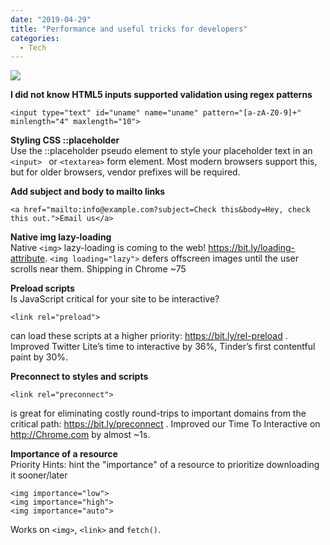 ---
date: "2019-04-29"
title: "Performance and useful tricks for developers"
categories:
  - Tech
---

![](./joshua-aragon-1247600-unsplash.jpg)

**I did not know HTML5 inputs supported validation using regex patterns**
```
<input type="text" id="uname" name="uname" pattern="[a-zA-Z0-9]+" minlength="4" maxlength="10"> 
```

**Styling CSS ::placeholder**  
Use the ::placeholder pseudo element to style your placeholder text in an 
```<input> ``` or ```<textarea>``` form element. Most modern browsers support this, but for older browsers, vendor prefixes will be required.  
  
**Add subject and body to mailto links** 
```
<a href="mailto:info@example.com?subject=Check this&body=Hey, check this out.">Email us</a>  
```
  
**Native img lazy-loading**  
Native ```<img>``` lazy-loading is coming to the web! https://bit.ly/loading-attribute. 
```<img loading="lazy">``` defers offscreen images until the user scrolls near them. Shipping in Chrome ~75  
  
**Preload scripts**  
Is JavaScript critical for your site to be interactive? 
```
<link rel="preload">
```
can load these scripts at a higher priority: https://bit.ly/rel-preload . Improved Twitter Lite’s time to interactive by 36%, Tinder’s first contentful paint by 30%.  
  
**Preconnect to styles and scripts**
```
<link rel="preconnect">
```
is great for eliminating costly round-trips to important domains from the critical path: https://bit.ly/preconnect . Improved our Time To Interactive on http://Chrome.com  by almost ~1s. 
  
**Importance of a resource**  
Priority Hints: hint the "importance" of a resource to prioritize downloading it sooner/later
```
<img importance="low"> 
<img importance="high"> 
<img importance="auto">
```
Works on ```<img>```, ```<link>``` and ```fetch()```.


